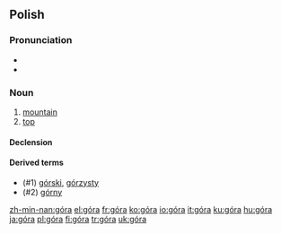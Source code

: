 {{see|gora}}
==Polish==

===Pronunciation===
*{{audio|Pl-góra.ogg|audio}}
* {{IPA|[ˈɡura]}}

===Noun===
{{infl|pl|noun|g=f}}

# [[mountain]]
# [[top]]

====Declension====
{{pl-decl-noun
|góra|góry
|góry|gór
|górze|górom
|górę|góry
|górą|górami
|górze|górach
|góro|góry
}}

====Derived terms====
*(#1) [[górski]], [[górzysty]]
*(#2) [[górny]]

[[zh-min-nan:góra]]
[[el:góra]]
[[fr:góra]]
[[ko:góra]]
[[io:góra]]
[[it:góra]]
[[ku:góra]]
[[hu:góra]]
[[ja:góra]]
[[pl:góra]]
[[fi:góra]]
[[tr:góra]]
[[uk:góra]]
